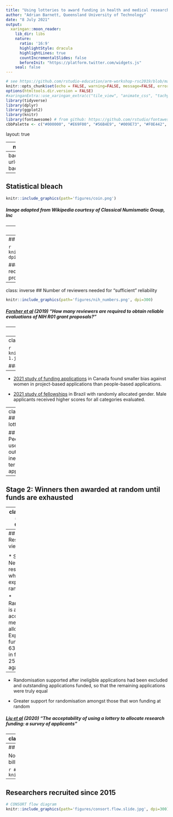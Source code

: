 ```yaml
---
title: "Using lotteries to award funding in health and medical research"
author: "Adrian Barnett, Queensland University of Technology"
date: "8 July 2021"
output:
  xaringan::moon_reader:
    lib_dir: libs
    nature:
      ratio: '16:9'
      highlightStyle: dracula
      highlightLines: true
      countIncrementalSlides: false
      beforeInit: "https://platform.twitter.com/widgets.js"
    seal: false 
---
```


```r
# see https://github.com/rstudio-education/arm-workshop-rsc2019/blob/master/static/slides/xaringan.Rmd
knitr::opts_chunk$set(echo = FALSE, warning=FALSE, message=FALSE, error=FALSE, comment='', dpi=400, fig.align='center')
options(htmltools.dir.version = FALSE)
#xaringanExtra::use_xaringan_extra(c("tile_view", "animate_css", "tachyons"))
library(tidyverse)
library(dplyr)
library(ggplot2)
library(knitr)
library(fontawesome) # from github: https://github.com/rstudio/fontawesome
cbbPalette <- c("#000000", "#E69F00", "#56B4E9", "#009E73", "#F0E442", "#0072B2", "#D55E00", "#CC79A7")
```

layout: true
  
---
name: xaringan-title
class: inverse, left, middle

# .center[Using lotteries to award funding in health and medical research]

## .center[Adrian Barnett, Queensland University of Technology]

### .center[8 July 2021]

[`r fa(name = "twitter")` @aidybarnett](http://twitter.com/aidybarnett)  

[`r fa(name = "github")` @agbarnett](http://github.com/agbarnett)  

[`r fa(name = "blog")` Median Watch](https://medianwatch.netlify.app)

[`r fa(name = "paper-plane")` a.barnett@qut.edu.au](mailto:a.barnett@qut.edu.au)


---
background-image: url(figures/AcknowledgementTraditionalOwners.jpg)
background-size: cover

---
## Statistical bleach

```r
knitr::include_graphics(path='figures/coin.png')
```

<!--- https://commons.wikimedia.org/wiki/File:Coin_of_Demetrius_I_Soter,_minted_in_Ecbatana.jpg --->

##### Image adapted from Wikipedia courtesy of Classical Numismatic Group, Inc

---
## Just choose the best science

<!--- could use quotes from here https://academic.oup.com/rev/advance-article/doi/10.1093/reseval/rvaa027/6017979?login=true --->

```r
knitr::include_graphics(path='figures/dead_heat.jpg')
```


##### From Alvin Loke via Wikimedia Commons

<!--- https://commons.wikimedia.org/wiki/File:Olympic_Development_(Mens)_100m_Dash.jpg --->

---
## Signal-to-noise ratio in peer review

```r
knitr::include_graphics(path='figures/nih_variance.png', dpi=300)
```

##### [Forsher et al](https://psyarxiv.com/483zj/) (2019) "How many reviewers are required to obtain reliable evaluations of NIH R01 grant proposals?"

---
class: inverse
## Number of reviewers needed for "sufficient" reliability

```r
knitr::include_graphics(path='figures/nih_numbers.png', dpi=300)
```

##### [Forsher et al](https://psyarxiv.com/483zj/) (2019) "How many reviewers are required to obtain reliable evaluations of NIH R01 grant proposals?"


---
class:inverse
## Grey zone in NHMRC data


```r
knitr::include_graphics(path='figures/bmj_grey_zone.jpg')
```

##### [Graves et al](https://www.bmj.com/content/343/bmj.d4797) (2011) "Funding grant proposals for scientific research: retrospective analysis of scores by members of grant review panel"

---
class:inverse
## Bias against women in peer review

```r
knitr::include_graphics(path='https://assets.bwbx.io/images/users/iqjWHBFdfxIU/imn1EeSBYb.4/v1/1000x-1.jpg')
```

##### Image from Graeme Robertson/Getty Images

--

* [2021 study of funding applications](https://tinyurl.com/3efkad6y) in Canada found smaller bias against women in project-based applications than people-based applications.

* [2021 study of fellowships](https://tinyurl.com/ymanp4p9) in Brazil with randomly allocated gender. Male applicants received higher scores for all categories evaluated.

---
class:center
## Modified lottery

## Stage 1: Peer review used to rule out ineligible or terrible applications

--

## Stage 2: Winners then awarded at random until funds are exhausted

---
class: inverse
## Mario Capecchi

```r
knitr::include_graphics(path='https://upload.wikimedia.org/wikipedia/commons/thumb/4/47/MarioCapecchiFotoThalerTamas.JPG/512px-MarioCapecchiFotoThalerTamas.JPG')
```

##### Image from Thaler Tamás via Wikipedia

---
## Researchers' view 

<!--- could add image --->

* Survey of New Zealand researchers who had experienced randomisation

* Randomisation is an acceptable method for allocating Explorer Grant funds with 63% (n = 79) in favour and 25% (n = 32) against

--

* Randomisation supported after ineligible applications had been excluded and outstanding applications funded, so that the remaining applications were truly equal

* Greater support for randomisation amongst those that won funding at random

##### [Liu et al](https://researchintegrityjournal.biomedcentral.com/articles/10.1186/s41073-019-0089-z) (2020) "The acceptability of using a lottery to allocate research funding: a survey of applicants"


---
class:inverse
## Political problems

.pull-left[

"It would make it look like we don’t know what we’re doing." Research Officer.

"Some critics have been suggesting that peer review is just too much hard work and perhaps a lottery would be better. Mind you this is a suggestion from economists, so take that any way you want." Warwick Anderson, ex-NHMRC CEO, 2015

]

.pull-right[


![](https://media.giphy.com/media/jc8WlL3nDFGdw5yZtx/giphy.gif) 

]

---
## World first

No previous study of the impact of research funding, despite billions of dollars invested

```r
# from PlotResearchers.R
knitr::include_graphics(path='figures/NumbersOverTime.png')
```


---
## Researchers recruited since 2015
```r
# CONSORT flow diagram
knitr::include_graphics(path='figures/consort.flow.slide.jpg', dpi=300)
```

